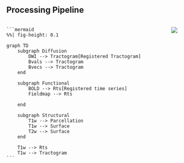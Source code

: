 ## Processing Pipeline
:::: {.columns}
:::{.column}
<div height=100px>
    ```mermaid
    %%| fig-height: 0.1

    graph TD
        subgraph Diffusion
            DWI --> Tractogram[Registered Tractogram]
            Bvals --> Tractogram
            Bvecs --> Tractogram
        end

        subgraph Functional
            BOLD --> Rts[Registered time series]
            Fieldmap --> Rts

        end

        subgraph Structural
            T1w --> Parcellation
            T1w --> Surface
            T2w --> Surface
        end

        T1w --> Rts
        T1w --> Tractogram
    ```
</div>

:::
:::{.column}
![](https://ars.els-cdn.com/content/image/1-s2.0-S1053811915002505-gr1.jpg)
:::
::::